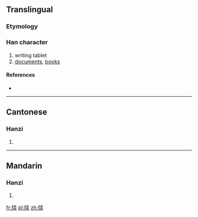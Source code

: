 {{also|牘}}
==Translingual==

===Etymology===
{{Han simp|牘|f=賣|t=卖}}

===Han character===
{{Han char|rn=91|rad=片|as=08|sn=12|four=|canj=中中十弓大 (LLJNK), 中弓十弓大 (LNJNK)}}

# writing tablet
# [[documents]], [[books]]

====References====
* {{Han ref|kx=0693.391|hdz=32016.240|uh=724D|ud=29261}}

----

==Cantonese==

===Hanzi===
{{yue-hanzi|jyut=|y=duk6|tra=牘}}

# {{defn|lang=yue|sort=片08}}

----

==Mandarin==

===Hanzi===
{{cmn-hanzi|tra=牘|pin=[[dú]] ([[du2]])|wg=tu<sup>2</sup>}}

# {{defn|lang=cmn|sort=片08}}

[[fr:牍]]
[[pl:牍]]
[[zh:牍]]